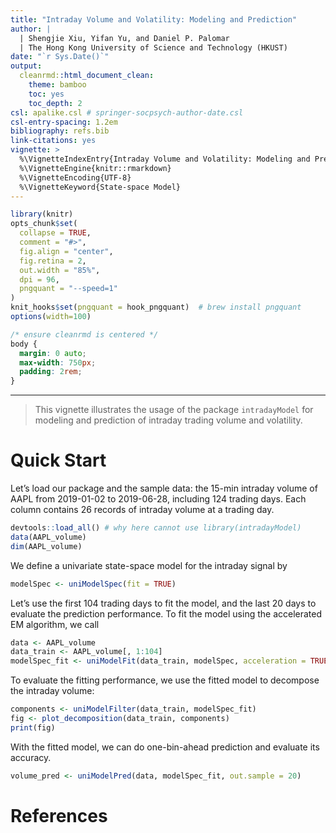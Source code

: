 ```yaml
---
title: "Intraday Volume and Volatility: Modeling and Prediction"
author: |
  | Shengjie Xiu, Yifan Yu, and Daniel P. Palomar
  | The Hong Kong University of Science and Technology (HKUST)
date: "`r Sys.Date()`"
output: 
  cleanrmd::html_document_clean:
    theme: bamboo
    toc: yes
    toc_depth: 2
csl: apalike.csl # springer-socpsych-author-date.csl
csl-entry-spacing: 1.2em
bibliography: refs.bib
link-citations: yes
vignette: >
  %\VignetteIndexEntry{Intraday Volume and Volatility: Modeling and Prediction}
  %\VignetteEngine{knitr::rmarkdown}
  %\VignetteEncoding{UTF-8}
  %\VignetteKeyword{State-space Model}
---
```


```r
library(knitr)
opts_chunk$set(
  collapse = TRUE,
  comment = "#>",
  fig.align = "center",
  fig.retina = 2,
  out.width = "85%",
  dpi = 96,
  pngquant = "--speed=1"
)
knit_hooks$set(pngquant = hook_pngquant)  # brew install pngquant
options(width=100)
```

```css
/* ensure cleanrmd is centered */
body {
  margin: 0 auto;
  max-width: 750px;
  padding: 2rem;
}
```

-----------
> This vignette illustrates the usage of the package `intradayModel` for modeling and prediction of intraday trading volume and volatility.

# Quick Start

Let's load our package and the sample data: the 15-min intraday volume of AAPL from 2019-01-02 to 2019-06-28, including 124 trading days. Each column contains 26 records of intraday volume at a trading day.

```r
devtools::load_all() # why here cannot use library(intradayModel)
data(AAPL_volume)
dim(AAPL_volume)
```

We define a univariate state-space model for the intraday signal by

```r
modelSpec <- uniModelSpec(fit = TRUE)
```

Let's use the first 104 trading days to fit the model, and the last 20 days to evaluate the prediction performance. To fit the model using the accelerated EM algorithm, we call

```r
data <- AAPL_volume
data_train <- AAPL_volume[, 1:104]
modelSpec_fit <- uniModelFit(data_train, modelSpec, acceleration = TRUE, verbose = 2)
```

To evaluate the fitting performance, we use the fitted model to decompose the intraday volume:

```r
components <- uniModelFilter(data_train, modelSpec_fit)
fig <- plot_decomposition(data_train, components)
print(fig)
```

With the fitted model, we can do one-bin-ahead prediction and evaluate its accuracy.

```r
volume_pred <- uniModelPred(data, modelSpec_fit, out.sample = 20)
```

<!-- # Details (refer to rugarch vignette) -->


# References {-}


